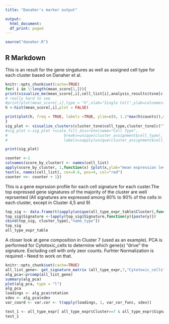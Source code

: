 ```yaml
---
title: "Danaher's marker output"

output:
  html_document:
  df_print: paged
---
```


```r
source("danaher.R")
```

## R Markdown

This is an result for the gene singatures as well as assigned cell type for each cluster based on Danaher et al. 

```r
knitr::opts_chunk$set(cache=TRUE)
for( i in 1:length(mean_score[1,])){
print(visualize_me(mean_score[,i],cell_list[i],analysis_results$tsne[c("TSNE.1","TSNE.2")],title=names(cell_list)[i]))
# really hard to see
#print(plot(mean_score[,i],type = "h",xlab="Single Cell",ylab=colnames(mean_score)[i]))
h <-hist(mean_score[,i],plot = FALSE)

print(plot(h, freq = TRUE, labels =TRUE, ylim=c(0, 1.2*max(h$counts)),main=c(names(cell_list)[i]," Score per Single Cell"),xlab=paste(sep=" ",names(cell_list)[i],"Expression Level"),ylab="Numbers of cells"))
}
sig_plot <- visualize_clusters(cluster_tsne$cell_type,cluster_tsne[c("TSNE.1","TSNE.2")],title="Danaher cell-type labels",legend_anno= sort(unique(cluster_tsne[,"name_type"])))
#sig_plot <-sig_plot +scale_fill_discrete(name="Cell Type",
#                         breaks=unique(cluster_assignment$cell_type),
#                         labels=sapply(unique(cluster_assignment$cell_type),function(x) names(cell_list[x])))

print(sig_plot)

counter <-1
colnames(score_by_cluster) <- names(cell_list)
apply(score_by_cluster, 1,function(x) {plot(x,ylab="mean expression level",xlab="cell type", main=c("Cluster",counter))
text(x, names(cell_list), cex=0.6, pos=4, col="red")
counter <<- counter + 1})


```


This is a gene exprssion profile for each cell signature for each custer.The top expressed gene signatures of the majority of the cluster are well reprsented (All signatures are expressed among 80% to 90% of the cells in each  cluster, except in Cluster 4,5 and 9)    
```r
top_sig <- data.frame(t(sapply(unique(all_type_expr_table$Cluster),function(x){ all_type_expr_table[all_type_expr_table$Cluster == x,][which(all_type_expr_table$precent_count[all_type_expr_table$Cluster == x] == max(all_type_expr_table$precent_count[all_type_expr_table$Cluster == x])),] })))
top_sig$Signature <-lapply(top_sig$Signature,function(y){paste(y)})
cbind(top_sig, cluster_type[,"name_type"])
top_sig
all_type_expr_table
```
A closer look at gene composition in Cluster 7 (used as an example). PCA is performed for Cytotoxic_cells to determine which gene(s) "drive" the signature. Excluding cell with only zeor counts. Furhter Normalization is required - Need to work on that.  
```r
knitr::opts_chunk$set(cache=TRUE)
all_list_gene<- get_signature_matrix (all_type_expr,7,"Cytotoxic_cells")
alg_pca<-prcomp(all_list_gene)
summary(alg_pca)
plot(alg_pca, type = "l")
alg_pca
loadings <- alg_pca$rotation
sdev <- alg_pca$sdev
var_coord <- var.cor <- t(apply(loadings, 1, var_cor_func, sdev))

test_1 <- all_type_expr[ all_type_expr$Cluster==7 & all_type_expr$Signature =="Cytotoxic_cells",] %>% group_by(Gene,Signature) %>% summarise(count=n_distinct(Barcode),EXP_mean=mean(as.numeric(Expression)),SD_mean = sd(as.numeric(Expression)),Abs_Exp=sum(as.numeric(Expression)))
test_1
```

